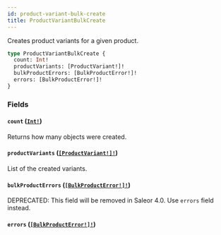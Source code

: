 ```yaml
---
id: product-variant-bulk-create
title: ProductVariantBulkCreate
---
```


Creates product variants for a given product.

```graphql
type ProductVariantBulkCreate {
  count: Int!
  productVariants: [ProductVariant!]!
  bulkProductErrors: [BulkProductError!]!
  errors: [BulkProductError!]!
}
```

### Fields

#### `count` ([`Int!`](/developer/api-reference/scalars/int))

Returns how many objects were created.

#### `productVariants` ([`[ProductVariant!]!`](/developer/api-reference/objects/product-variant))

List of the created variants.

#### `bulkProductErrors` ([`[BulkProductError!]!`](/developer/api-reference/objects/bulk-product-error))

<span class="badge badge--warning">DEPRECATED: This field will be removed in Saleor 4.0. Use `errors` field instead.</span>

#### `errors` ([`[BulkProductError!]!`](/developer/api-reference/objects/bulk-product-error))
